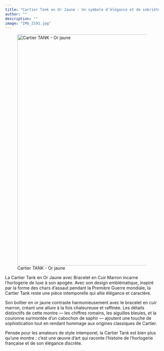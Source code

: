 ```yaml
---
title: "Cartier Tank en Or Jaune : Un symbole d’élégance et de sobriété"
author: ""
description: ""
image: "IMG_2191.jpg"
---
```


![Cartier TANK - Or jaune](IMG_2191.jpg){fig-align="center" width="20cm"}

La Cartier Tank en Or Jaune avec Bracelet en Cuir Marron incarne l’horlogerie de luxe à son apogée. Avec son design emblématique, inspiré par la forme des chars d’assaut pendant la Première Guerre mondiale, la Cartier Tank reste une pièce intemporelle qui allie élégance et caractère.

Son boîtier en or jaune contraste harmonieusement avec le bracelet en cuir marron, créant une allure à la fois chaleureuse et raffinée. Les détails distinctifs de cette montre — les chiffres romains, les aiguilles bleuies, et la couronne surmontée d’un cabochon de saphir — ajoutent une touche de sophistication tout en rendant hommage aux origines classiques de Cartier.

Pensée pour les amateurs de style intemporel, la Cartier Tank est bien plus qu’une montre : c’est une œuvre d’art qui raconte l’histoire de l’horlogerie française et de son élégance discrète.
